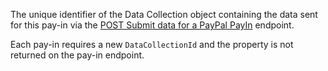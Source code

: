 <ParamField body="DataCollectionId" type="string">

The unique identifier of the Data Collection object containing the data sent for this pay-in via the [POST Submit data for a PayPal PayIn](/api-reference/paypal/submit-data-paypal-payin) endpoint.

Each pay-in requires a new `DataCollectionId` and the property is not returned on the pay-in endpoint.
</ParamField>